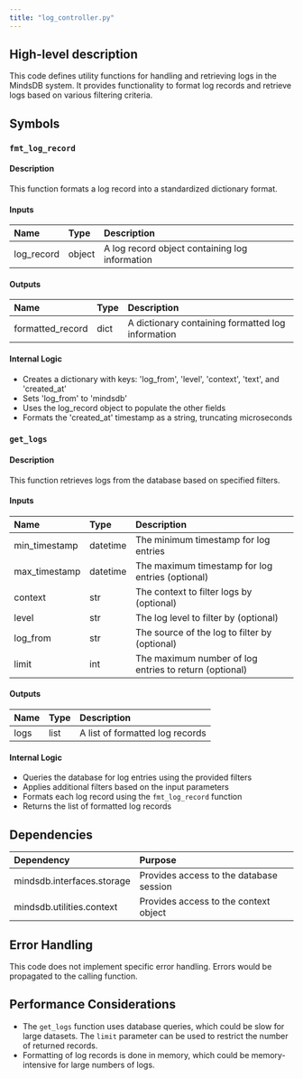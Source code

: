 ```yaml
---
title: "log_controller.py"
---
```


## High-level description
This code defines utility functions for handling and retrieving logs in the MindsDB system. It provides functionality to format log records and retrieve logs based on various filtering criteria.

## Symbols

### `fmt_log_record`
#### Description
This function formats a log record into a standardized dictionary format.

#### Inputs
| Name | Type | Description |
|:-----|:-----|:------------|
| log_record | object | A log record object containing log information |

#### Outputs
| Name | Type | Description |
|:-----|:-----|:------------|
| formatted_record | dict | A dictionary containing formatted log information |

#### Internal Logic
- Creates a dictionary with keys: 'log_from', 'level', 'context', 'text', and 'created_at'
- Sets 'log_from' to 'mindsdb'
- Uses the log_record object to populate the other fields
- Formats the 'created_at' timestamp as a string, truncating microseconds

### `get_logs`
#### Description
This function retrieves logs from the database based on specified filters.

#### Inputs
| Name | Type | Description |
|:-----|:-----|:------------|
| min_timestamp | datetime | The minimum timestamp for log entries |
| max_timestamp | datetime | The maximum timestamp for log entries (optional) |
| context | str | The context to filter logs by (optional) |
| level | str | The log level to filter by (optional) |
| log_from | str | The source of the log to filter by (optional) |
| limit | int | The maximum number of log entries to return (optional) |

#### Outputs
| Name | Type | Description |
|:-----|:-----|:------------|
| logs | list | A list of formatted log records |

#### Internal Logic
- Queries the database for log entries using the provided filters
- Applies additional filters based on the input parameters
- Formats each log record using the `fmt_log_record` function
- Returns the list of formatted log records

## Dependencies
| Dependency | Purpose |
|:-----------|:--------|
| mindsdb.interfaces.storage | Provides access to the database session |
| mindsdb.utilities.context | Provides access to the context object |

## Error Handling
This code does not implement specific error handling. Errors would be propagated to the calling function.

## Performance Considerations
- The `get_logs` function uses database queries, which could be slow for large datasets. The `limit` parameter can be used to restrict the number of returned records.
- Formatting of log records is done in memory, which could be memory-intensive for large numbers of logs.